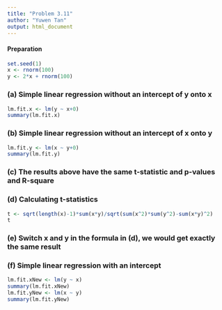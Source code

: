 ```yaml
---
title: "Problem 3.11"
author: "Yuwen Tan"
output: html_document
---
```

#### Preparation
```r
set.seed(1)
x <- rnorm(100)
y <- 2*x + rnorm(100)
```

### (a) Simple linear regression without an intercept of y onto x
```r
lm.fit.x <- lm(y ~ x+0)
summary(lm.fit.x)
```

### (b) Simple linear regression without an intercept of x onto y
```r
lm.fit.y <- lm(x ~ y+0)
summary(lm.fit.y)
```

### (c) The results above have the same t-statistic and p-values and R-square

### (d) Calculating t-statistics
```r
t <- sqrt(length(x)-1)*sum(x*y)/sqrt(sum(x^2)*sum(y^2)-sum(x*y)^2)
t
```

### (e) Switch x and y in the formula in (d), we would get exactly the same result

### (f) Simple linear regression with an intercept
```r
lm.fit.xNew <- lm(y ~ x)
summary(lm.fit.xNew)
lm.fit.yNew <- lm(x ~ y)
summary(lm.fit.yNew)
```
